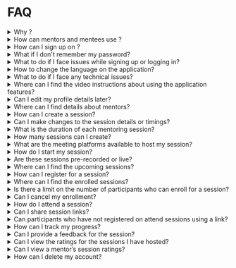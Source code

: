 
# FAQ

<details>
  <summary>Why <PartialExample mentored />?</summary> 
  <PartialExample mentored /> is an open source mentoring application that facilitates peer learning and professional development.

  To learn more, see <a href="intro">Welcome to <PartialExample mentored /></a>.

</details>

<details>
<summary>How can mentors and mentees use <PartialExample mentored />?</summary>

* Mentors can create mentoring sessions and join other sessions. 
* Mentees can join mentoring sessions. 

To learn more, see <a href="using-the-mentored-application">About the <PartialExample mentored /> Mobile Application</a>.
</details>

<details>
<summary>How can I sign up on <PartialExample mentored />?</summary>
<Tabs>
<TabItem value="mentored mobile application" label="Mobile App" default>
<p>To sign up, you can open the <PartialExample mentored /> application and tap <b>Sign up</b>.</p>
</TabItem>
<TabItem value="mentored portal" label="Web Portal">
<p>To sign up, you can open the web portal and click <b>Sign up</b>.</p>
</TabItem>
< /Tabs>
To learn more, see the following topics:
<ul>
<li><a href="signing-up-as-a-mentor">Signing up on <PartialExample mentored /> as a Mentor</a>.</li>
<li><a href="signing-up-as-a-mentee">Signing up on <PartialExample mentored /> as a Mentee</a>.</li>
</ul>

</details>

<details>
<summary>What if I don't remember my password?</summary>
<Tabs>
<TabItem value="mentored mobile application" label="Mobile App" default>
<p>On the Login page, you can tap <b>Forgot Password</b> to change your password.</p>
</TabItem>
<TabItem value="mentored portal" label="Web Portal">
<p>On the Login page, you can click the <b>Forgot password</b> link to change your password.</p>
</TabItem>
< /Tabs>

To learn more, see <a href="logging-in#resetting-the-password">Resetting the Password</a>.
</details>

<details>
<summary>What to do if I face issues while signing up or logging in?</summary>

If you face any issues while logging in or signing up, click the <b>Having trouble in logging in/signing up? Write to us.</b> link to write to the support team.

To learn more, see <a href="report-signuporloginissue">Reporting Issues Related to Signing up and Logging in</a>.
</details>

<details>
<summary>How to change the language on the application?</summary>
<Tabs>
<TabItem value="mentored mobile application" label="Mobile App" default>
<p>To change the language, you can go to the <b>Application</b> menu and select the <b>Language</b> option.</p>
</TabItem>
<TabItem value="mentored portal" label="Web Portal">
<p>You can select the language of your choice from the <b>Language</b> menu on the top-right corner of the page.</p>
</TabItem>
< /Tabs>

To learn more, see <a href="change-language">Changing the Language Settings</a>.
</details>

<details>
<summary>What to do if I face any technical issues?</summary>

If you face any technical issues, you can report the issue to the support team on the Help page.

To learn more, see <a href="report-an-issue">Reporting an Issue</a>.
</details>

<details>
<summary>Where can I find the video instructions about using the application features?</summary>

To view the video instructions, you can go to the **Application** menu and select the **Help videos** option.

To learn more, see <a href="view-helpvideos">Viewing the Help Videos</a>.
</details>

<details>
<summary>Can I edit my profile details later?</summary>

After signing up, you can update your profile details any time.

To learn more, see the following topics: 
* <a href="creating-and-managing-mentor-profile">Creating a Mentor Profile</a>
* <a href="creating-and-managing-mentee-profile">Creating a Mentee Profile</a>

</details>

<details>
<summary>Where can I find details about mentors?</summary>

You can use the <a href="mentor-directory">Mentor Directory</a> to look up details on individual mentors.
</details>

<details>
<summary>How can I create a session?</summary>
<Tabs>
<TabItem value="mentored mobile application" label="Mobile App" default>
<p>To create a new session, go to the <b>Created sessions</b> tab on the Home page and tap <b>Create session</b>.</p>
</TabItem>
<TabItem value="mentored portal" label="Web Portal">
<p>To create a new session, go to the <b>Created sessions</b> tab and click the <b>Click here to create a new session</b> button.</p>
</TabItem>
< /Tabs>

To learn more, see <a href="setting-up-a-mentored-session">Setting up a Session</a>. 
</details>

<details>
<summary>Can I make changes to the session details or timings?</summary>

You can edit a session to change the timings or the details associated with it. In case you want to cancel the session, you can delete the session.

To learn more, see <a href="setting-up-a-mentored-session">Setting up a Session</a>. 
</details>

<details>
<summary>What is the duration of each mentoring session?</summary>

The minimum duration of a session should be 30 minutes. 

To learn more, see <a href="setting-up-a-mentored-session">Setting up a Session</a>.
</details>

<details>
<summary>How many sessions can I create?</summary>

<PartialExample mentored /> does not apply any limits on the number of sessions that a mentor can host. 

To learn more, see <a href="setting-up-a-mentored-session">Setting up a Session</a>.
</details>

<details>
<summary>What are the meeting platforms available to host my session?</summary>

Mentors can host their sessions using any one of the following meeting platforms:

* BigBlueButton
* Google Meet
* WhatsApp
* Zoom

To learn more, see <a href="setting-up-a-mentored-session">Setting up a Session</a>.
</details>

<details>
<summary>How do I start my session?</summary>
<Tabs>
<TabItem value="mentored mobile application" label="Mobile App" default>
<p>On the <b>Created sessions</b> tab of the Home page, you can find your session and tap <b>Start</b>.</p>
</TabItem>
<TabItem value="mentored portal" label="Web Portal">
<p>On the <b>Created sessions</b> tab, you can find your session and click <b>Start</b>.</p>
</TabItem>
< /Tabs>

To learn more, see <a href="starting-a-session">Starting a Session</a>.
</details>

<details>
<summary>Are these sessions pre-recorded or live?</summary>

Mentoring sessions are live sessions hosted by mentors. You cannot upload or host a recorded session.  

To learn more, see the following sections: 
* <a href="joining-a-session">Joining a Session</a>  
* <a href="starting-a-session">Starting a Session</a>

</details>

<details>
<summary>Where can I find the upcoming sessions?</summary>
<Tabs>
<TabItem value="mentored mobile application" label="Mobile App" default>
<p>You can find the upcoming sessions on the <b>All sessions</b> tab of the Home page.</p>
</TabItem>
<TabItem value="mentored portal" label="Web Portal">
<p>You can find the upcoming sessions on the <b>Home</b> tab.</p>
</TabItem>
< /Tabs>

To learn more, see <a href="enrolling-for-a-session">Enrolling for a Session</a>.
</details>

<details>
<summary>How can I register for a session?</summary>
<Tabs>
<TabItem value="mentored mobile application" label="Mobile App" default>
<p>On the <b>All sessions</b> tab of the Home page, you can find a session of interest and tap <b>Enroll</b>.</p>
</TabItem>
<TabItem value="mentored portal" label="Web Portal">
<p>On the <b>Home</b> tab, you can find a session of interest and click <b>Enroll</b>.</p>
</TabItem>
< /Tabs>

To learn more, see <a href="enrolling-for-a-session">Enrolling for a Session</a>.
</details>

<details>
<summary>Where can I find the enrolled sessions?</summary>
<Tabs>
<TabItem value="mentored mobile application" label="Mobile App" default>
<p>You can find the enrolled sessions on the <b>Enrolled sessions</b> tab of the Home page.</p>
</TabItem>
<TabItem value="mentored portal" label="Web Portal">
<p>You can find the enrolled sessions on the <b>Enrolled sessions</b> tab.</p>
</TabItem>
< /Tabs>

To learn more, see <a href="joining-a-session">Joining a Session</a>.
</details>

<details>
<summary>Is there a limit on the number of participants who can enroll for a session?</summary>

A maximum number of <ParticipantLimit /> participants can enroll for a session.

To learn more, see <a href="enrolling-for-a-session">Enrolling for a Session</a>.

</details>

<details>
<summary>Can I cancel my enrollment?</summary>

You can cancel your enrollment if the mentor has not started the session.

To learn more, see <a href="enrolling-for-a-session#cancelling-your-enrollment">Cancelling Your Enrollment</a>.
</details>

<details>
<summary>How do I attend a session?</summary>

<Tabs>
<TabItem value="mentored mobile application" label="Mobile App" default>
<p>On the <b>Enrolled sessions</b> tab of the Home page, you can find an enrolled session and tap <b>Join</b>.</p>
</TabItem>
<TabItem value="mentored portal" label="Web Portal">
<p>On the <b>Enrolled sessions</b> tab, you can find an enrolled session and tap <b>Join</b>.</p>
</TabItem>
< /Tabs>

To learn more, see <a href="joining-a-session">Joining a Session</a>.
</details>

<details>
<summary>Can I share session links?</summary>

The host and participants can share session links with their phone or email contacts, and over social media.

To learn more, see the following topics:

* <a href="inviting-mentorsandmentees-host">How can a session host share the session invite?</a> 
* <a href="inviting-mentorsandmentees-participants">How can a participant share the session invite?</a>

</details>

<details>
<summary>Can participants who have not registered on <PartialExample mentored /> attend sessions using a link?</summary>

To join sessions using a link, participants must sign up on <PartialExample mentored />.

To learn more, see <a href="joining-a-session">Joining a Session</a>.
</details>

<details>
<summary>How can I track my progress?</summary>
<Tabs>
<TabItem value="mentored mobile application" label="Mobile App" default>
<p>You can track your activity and track your progress on the <b>Dashboard</b> tab.</p>
</TabItem>
<TabItem value="mentored portal" label="Web Portal">
<p>To track your activity and track your progress, go to the <b>Application</b> menu on the top-right corner of the page and select <b>Dashboard</b>.</p>
</TabItem>
< /Tabs>

To learn more, see the following topics: 

* <a href="dashboard-for-mentors">Dashboard for Mentors</a>
* <a href="dashboard-for-mentees">Dashboard for Mentees</a>

</details>

<details>
<summary>Can I provide a feedback for the session?</summary>

At the end of each session, <PartialExample mentored /> enables the host and participants to rate the session. 

To learn more, see the following topics: 

* <a href="feedbackformentors">How mentors can record their feedback?</a>
* <a href="feedbackformentees">How mentees can record their feedback?</a>

</details>

<details>
<summary>Can I view the ratings for the sessions I have hosted?</summary>
<Tabs>
<TabItem value="mentored mobile application" label="Mobile App" default>
<p>To view your session ratings, you can go to the <b>Profile</b> tab.</p>
</TabItem>
<TabItem value="mentored portal" label="Web Portal">
<p>To track your activity and track your progress, go to the <b>Application</b> menu on the top-right corner of the page and select <b>My profile</b>.</p>
</TabItem>
< /Tabs> 

To learn more, see <a href="creating-and-managing-mentor-profile">Creating and Managing a Mentor Profile</a>.
</details>

<details>
<summary>Can I view a mentor’s session ratings?</summary>

You can view a mentor’s session ratings using the <a href="mentor-directory">Mentor Directory</a>.
</details>

<details>
<summary>How can I delete my account?</summary>

You can create a request to delete your account on the Help page.

To learn more, see any one of the following topics:
* <a href="mentor-deleteaccountrequest">How mentors can create a request for deleting their account?</a>
* <a href="mentee-deleteaccountrequest">How mentees can create a request for deleting their account?</a>

</details>
